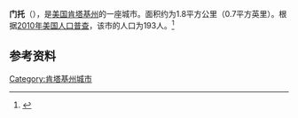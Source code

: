 {{Infobox City 
|chinese_name = 门托
|official_name = Mentor
|image_flag = 
|image_seal = 
|image_skyline = 
|image_map = KYMap-doton-Mentor.PNG
|map_caption =
|subdivision_type = [[國家|國家]]
|subdivision_name = {{USA}}
|leader_title = 
|leader_name = 
|subdivision_type1 = [[美國行政區劃|州]]
|subdivision_name1 = [[肯塔基州|肯塔基州]]
|subdivision_type2 = [[肯塔基州行政区划|县]]
|subdivision_name2 = Campbell
|found_date = 
|area_total = 1.8
|area_land = 
|area_water = 
|population_as_of = 2010
|population_total = 193
|population_density = 
|timezone = 
|utc_offset = 
|timezone_DST = 
|utc_offset_DST = 
}}

'''门托'''（{{lang-en|Mentor}}），是[[美国|美国]][[肯塔基州|肯塔基州]]的一座城市。面积约为1.8平方公里（0.7平方英里）。根据[[2010年美国人口普查|2010年美国人口普查]]，该市的人口为193人。<ref name=census>{{cite web |url = http://www.census.gov/prod/www/abs/decennial/ |title = Census of Population and Housing |publisher = U.S. Census Bureau |accessdate = November 18, 2011 |archive-url = https://web.archive.org/web/20060208103743/http://www.census.gov/prod/www/abs/decennial/ |archive-date = 2006-02-08 |dead-url = yes }}</ref>

== 参考资料 ==
{{reflist}}

[[Category:肯塔基州城市|Category:肯塔基州城市]]


{{Kentucky-stub}}